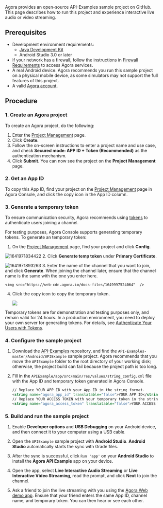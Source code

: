 
<PlatformWrapper notAllowed="android">

<NotSupported />

</PlatformWrapper>

<PlatformWrapper platform="android">

Agora provides an open-source <Link to="{{GLOBAL.ANDROID_API_EXAMPLES_ROOT">API-Examples</Link> sample project on GitHub. This page describes how to run this project and experience interactive live audio or video streaming.

## Prerequisites

- Development environment requirements:
  - [Java Development Kit](https://www.oracle.com/java/technologies/javase-downloads.html)
  - Android Studio 3.0 or later
- If your network has a firewall, follow the instructions in [Firewall Requirements](../reference/firewall) to access Agora services.
- A real Android device. Agora recommends you run this sample project on a physical mobile device, as some simulators may not support the full features of this project.
- A valid [Agora account](../reference/manage-agora-account#sign-up-and-log-in).

## Procedure

### 1. Create an Agora project
To create an Agora project, do the following:

1. Enter the [Project Management](https://console.agora.io/projects) page.
2. Click **Create**.
3. Follow the on-screen instructions to enter a project name and use case, and check **Secured mode: APP ID + Token (Recommended)** as the authentication mechanism.
4. Click **Submit**. You can now see the project on the **Project Management** page.

### 2. Get an App ID
To copy this App ID, find your project on the [Project Management](https://console.agora.io/projects) page in Agora Console, and click the copy icon in the App ID column.


### 3. Generate a temporary token
To ensure communication security, Agora recommends using [tokens](../reference/glossary#token) to authenticate users joining a channel.

For testing purposes, Agora Console supports generating <Vg k="VSDK" /> temporary tokens. To generate an <Vg k="VSDK" /> temporary token:
1. On the [Project Management](https://console.agora.io/projects) page, find your project and click **Config**.
  
  ![1641971834422](https://web-cdn.agora.io/docs-files/1641971834422) 
2. Click **Generate temp <Vg k="VSDK" /> token** under **Primary Certificate**.
  
  ![1641971893263](https://web-cdn.agora.io/docs-files/1641971893263)
3. Enter the name of the channel that you want to join, and click **Generate**. When joining the channel later, ensure that the channel name is the same with the one you enter here.
    
    <img src="https://web-cdn.agora.io/docs-files/1649997524064"  />
4. Click the copy icon to copy the temporary token. 
    
    <img src="https://web-cdn.agora.io/docs-files/1649997750496"  />

<div class="alert note">Temporary tokens are for demonstration and testing purposes only, and remain valid for 24 hours. In a production environment, you need to deploy your own server for generating tokens. For details, see <a href="../basic-features/token-server">Authenticate Your Users with Tokens</a>.</div>


### 4. Configure the sample project

1. Download the [API-Examples](https://github.com/AgoraIO/API-Examples) repository, and find the `API-Examples-master/Android/APIExample` sample project.
   Agora recommends that you move the `APIExample` folder to the root directory of your working disk; otherwise, the project build can fail because the project path is too long.

2. Fill in the `APIExample/app/src/main/res/values/string_config.xml` file with the App ID and temporary token generated in Agora Console.

   ```xml
   // Replace YOUR APP ID with your App ID in the string format. 
   <string name="agora_app_id" translatable="false">YOUR APP ID</string>
   // Replace YOUR ACCESS TOKEN with your temporary token in the string format.
   <string name="agora_access_token" translatable="false">YOUR ACCESS TOKEN</string>
   ```

### 5. Build and run the sample project

1. Enable **Developer options** and **USB Debugging** on your Android device, and then connect it to your computer using a USB cable.

2. Open the `APIExample` sample project with **Android Studio**. **Android Studio** automatically starts the sync with Grade files.

3. After the sync is successful, click `Run 'app'` on your **Android Studio** to install the **Agora API Example** app on your device.

4. Open the app, select **Live Interactive Audio Streaming** or **Live Interactive Video Streaming**, read the prompt, and click **Next** to join the channel.

5. Ask a friend to join the live streaming with you using the [Agora Web demo app](https://webdemo.agora.io/agora-web-showcase/examples/Agora-Web-Tutorial-1to1-Web/). Ensure that your friend enters the same App ID, channel name, and temporary token. You can then hear or see each other.

</PlatformWrapper>